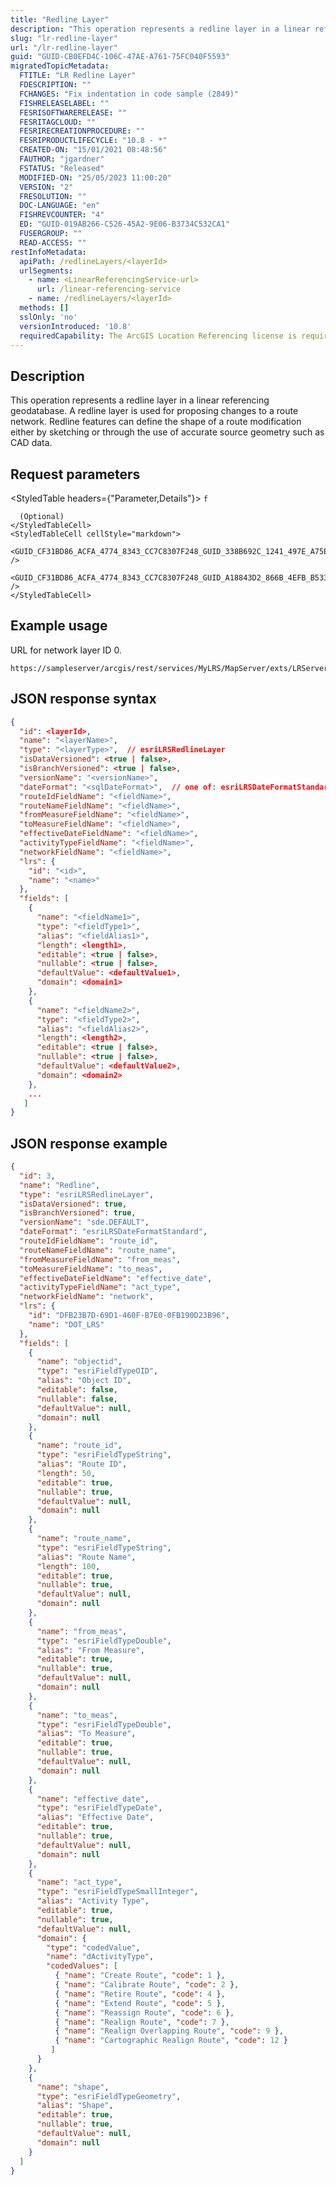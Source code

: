 ```yaml
---
title: "Redline Layer"
description: "This operation represents a redline layer in a linear referencing geodatabase."
slug: "lr-redline-layer"
url: "/lr-redline-layer"
guid: "GUID-CB0EFD4C-106C-47AE-A761-75FC040F5593"
migratedTopicMetadata:
  FTITLE: "LR Redline Layer"
  FDESCRIPTION: ""
  FCHANGES: "Fix indentation in code sample (2849)"
  FISHRELEASELABEL: ""
  FESRISOFTWARERELEASE: ""
  FESRITAGCLOUD: ""
  FESRIRECREATIONPROCEDURE: ""
  FESRIPRODUCTLIFECYCLE: "10.8 - *"
  CREATED-ON: "15/01/2021 08:48:56"
  FAUTHOR: "jgardner"
  FSTATUS: "Released"
  MODIFIED-ON: "25/05/2023 11:00:20"
  VERSION: "2"
  FRESOLUTION: ""
  DOC-LANGUAGE: "en"
  FISHREVCOUNTER: "4"
  ED: "GUID-019AB266-C526-45A2-9E06-B3734C532CA1"
  FUSERGROUP: ""
  READ-ACCESS: ""
restInfoMetadata:
  apiPath: /redlineLayers/<layerId>
  urlSegments:
    - name: <LinearReferencingService-url>
      url: /linear-referencing-service
    - name: /redlineLayers/<layerId>
  methods: []
  sslOnly: 'no'
  versionIntroduced: '10.8'
  requiredCapability: The ArcGIS Location Referencing license is required to use this resource.
---
```




## Description

This operation represents a redline layer in a linear referencing geodatabase. A redline layer is used for proposing changes to a route network. Redline features can define the shape of a route modification either by sketching or through the use of accurate source geometry such as CAD data.

##  Request parameters 

<StyledTable headers={"Parameter,Details"}>
  <StyledTableRow>
    <StyledTableCell cellStyle="markdown">
      `f`
      
      (Optional)
    </StyledTableCell>
    <StyledTableCell cellStyle="markdown">
      <GUID_CF31BD86_ACFA_4774_8343_CC7C8307F248_GUID_338B692C_1241_497E_A75E_A120E90C5078 />
      <GUID_CF31BD86_ACFA_4774_8343_CC7C8307F248_GUID_A18843D2_866B_4EFB_B533_9736C6767514 />
    </StyledTableCell>
  </StyledTableRow>
</StyledTable>

## Example usage

URL for network layer ID 0.

<EncodeURLsNote />

```other
https://sampleserver/arcgis/rest/services/MyLRS/MapServer/exts/LRServer/networkLayers/0
``` 

## JSON response syntax

```json
{
  "id": <layerId>,
  "name": "<layerName>",
  "type": "<layerType>",  // esriLRSRedlineLayer
  "isDataVersioned": <true | false>,
  "isBranchVersioned": <true | false>,
  "versionName": "<versionName>",
  "dateFormat": "<sqlDateFormat>",  // one of: esriLRSDateFormatStandard, esriLRSDateFormatFileGDB, esriLRSDateFormatOracle
  "routeIdFieldName": "<fieldName>",
  "routeNameFieldName": "<fieldName>",
  "fromMeasureFieldName": "<fieldName>",
  "toMeasureFieldName": "<fieldName>",
  "effectiveDateFieldName": "<fieldName>",
  "activityTypeFieldName": "<fieldName>",
  "networkFieldName": "<fieldName>",
  "lrs": {
    "id": "<id>",
    "name": "<name>"
  },
  "fields": [
    {
      "name": "<fieldName1>",
      "type": "<fieldType1>",
      "alias": "<fieldAlias1>",
      "length": <length1>,
      "editable": <true | false>,
      "nullable": <true | false>,
      "defaultValue": <defaultValue1>,
      "domain": <domain1>
    },
    {
      "name": "<fieldName2>",
      "type": "<fieldType2>",
      "alias": "<fieldAlias2>",
      "length": <length2>,
      "editable": <true | false>,
      "nullable": <true | false>,
      "defaultValue": <defaultValue2>,
      "domain": <domain2>
    },
    ...
   ]
}

```

 

## JSON response example

```json
{
  "id": 3,
  "name": "Redline",
  "type": "esriLRSRedlineLayer",
  "isDataVersioned": true,
  "isBranchVersioned": true,
  "versionName": "sde.DEFAULT",
  "dateFormat": "esriLRSDateFormatStandard",
  "routeIdFieldName": "route_id",
  "routeNameFieldName": "route_name",
  "fromMeasureFieldName": "from_meas",
  "toMeasureFieldName": "to_meas",
  "effectiveDateFieldName": "effective_date",
  "activityTypeFieldName": "act_type",
  "networkFieldName": "network",
  "lrs": {
    "id": "DFB23B7D-69D1-460F-B7E0-0FB190D23B96",
    "name": "DOT_LRS"
  },
  "fields": [
    {
      "name": "objectid",
      "type": "esriFieldTypeOID",
      "alias": "Object ID",
      "editable": false,
      "nullable": false,
      "defaultValue": null,
      "domain": null
    },
    {
      "name": "route_id",
      "type": "esriFieldTypeString",
      "alias": "Route ID",
      "length": 50,
      "editable": true,
      "nullable": true,
      "defaultValue": null,
      "domain": null
    },
    {
      "name": "route_name",
      "type": "esriFieldTypeString",
      "alias": "Route Name",
      "length": 100,
      "editable": true,
      "nullable": true,
      "defaultValue": null,
      "domain": null
    },
    {
      "name": "from_meas",
      "type": "esriFieldTypeDouble",
      "alias": "From Measure",
      "editable": true,
      "nullable": true,
      "defaultValue": null,
      "domain": null
    },
    {
      "name": "to_meas",
      "type": "esriFieldTypeDouble",
      "alias": "To Measure",
      "editable": true,
      "nullable": true,
      "defaultValue": null,
      "domain": null
    },
    {
      "name": "effective_date",
      "type": "esriFieldTypeDate",
      "alias": "Effective Date",
      "editable": true,
      "nullable": true,
      "defaultValue": null,
      "domain": null
    },
    {
      "name": "act_type",
      "type": "esriFieldTypeSmallInteger",
      "alias": "Activity Type",
      "editable": true,
      "nullable": true,
      "defaultValue": null,
      "domain": {
        "type": "codedValue",
        "name": "dActivityType",
        "codedValues": [
          { "name": "Create Route", "code": 1 },
          { "name": "Calibrate Route", "code": 2 },
          { "name": "Retire Route", "code": 4 },
          { "name": "Extend Route", "code": 5 },
          { "name": "Reassign Route", "code": 6 },
          { "name": "Realign Route", "code": 7 },
          { "name": "Realign Overlapping Route", "code": 9 },
          { "name": "Cartographic Realign Route", "code": 12 }
         ]
      }
    },
    {
      "name": "shape",
      "type": "esriFieldTypeGeometry",
      "alias": "Shape",
      "editable": true,
      "nullable": true,
      "defaultValue": null,
      "domain": null
    }
  ]
}
```

 
